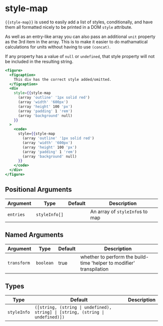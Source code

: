 # style-map

`{{style-map}}` is used to easily add a list of styles, conditionally, and
have them all formatted nicely to be printed in a DOM `style` attribute.

As well as an entry-like array you can also pass an additional `unit` property
as the 3rd item in the array. This is to make it easier to do mathamatical
calculations for units without having to use `(concat)`.

If any property has a value of `null` or `undefined`, that style property will
not be included in the resulting string.

```hbs preview-template
<figure>
  <figcaption>
    This div has the correct style added/omitted.
  </figcaption>
  <div
    style={{style-map
      (array 'outline' '1px solid red')
      (array 'width' '600px')
      (array 'height' 100 'px')
      (array 'padding' 1 'rem')
      (array 'background' null)
    }}
  >
    <code>
      style={{style-map
        (array 'outline' '1px solid red')
        (array 'width' '600px')
        (array 'height' 100 'px')
        (array 'padding' 1 'rem')
        (array 'background' null)
      }}
    </code>
  </div>
</figure>
```

## Positional Arguments

| Argument | Type | Default | Description |
| --- | --- | --- | --- |
| `entries` | `styleInfo[]` |  | An array of `styleInfo`s to map |

## Named Arguments

| Argument | Type | Default | Description |
| --- | --- | --- | --- |
| `transform` | `boolean` | true | whether to perform the build-time 'helper to modifier' transpilation |

## Types

| Type | Default | Description |
| --- | --- | --- |
| `styleInfo` | `([string, (string \| undefined), string] \| [string, (string \| undefined)])` |  |



